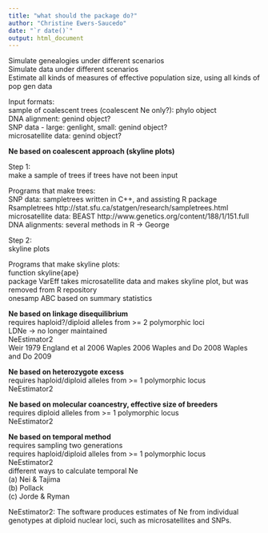 ```yaml
---
title: "what should the package do?"
author: "Christine Ewers-Saucedo"
date: "`r date()`"
output: html_document
---
```


Simulate genealogies under different scenarios   
Simulate data under different scenarios   
Estimate all kinds of measures of effective population size, using all kinds of pop gen data   
     
Input formats:     
sample of coalescent trees (coalescent Ne only?): phylo object   
DNA alignment: genind object?   
SNP data - large: genlight, small: genind object?   
microsatellite data: genind object?   
    
**Ne based on coalescent approach (skyline plots)**
    
Step 1:    
make a sample of trees if trees have not been input
     
Programs that make trees:    
SNP data: sampletrees written in C++, and assisting R package Rsampletrees http://stat.sfu.ca/statgen/research/sampletrees.html     
microsatellite data: BEAST http://www.genetics.org/content/188/1/151.full     
DNA alignments: several methods in R -> George    
    
Step 2:    
skyline plots     

Programs that make skyline plots:       
function skyline{ape}    
package VarEff takes microsatellite data and makes skyline plot, but was removed from R repository    
onesamp ABC based on summary statistics


**Ne based on linkage disequilibrium**   
requires haploid?/diploid alleles from >= 2 polymorphic loci    
LDNe -> no longer maintained    
NeEstimator2  
Weir 1979
England et al 2006
Waples 2006
Waples and Do 2008
Waples and Do 2009


**Ne based on heterozygote excess**   
requires haploid/diploid alleles from >= 1 polymorphic locus    
NeEstimator2    

**Ne based on molecular coancestry, effective size of breeders**        
requires diploid alleles from >= 1 polymorphic locus    
NeEstimator2    

**Ne based on temporal method**    
requires sampling two generations    
requires haploid/diploid alleles from >= 1 polymorphic locus     
NeEstimator2    
different ways to calculate temporal Ne    
(a) Nei & Tajima    
(b) Pollack    
(c) Jorde & Ryman      


NeEstimator2: The software produces estimates of Ne from individual genotypes at diploid nuclear loci, such as microsatellites and SNPs.